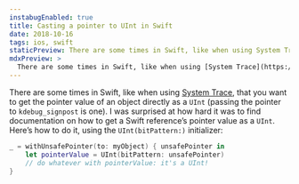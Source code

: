 ```yaml
---
instabugEnabled: true
title: Casting a pointer to UInt in Swift
date: 2018-10-16
tags: ios, swift
staticPreview: There are some times in Swift, like when using System Trace, that you want to get the pointer value of an object directly as a UInt.
mdxPreview: >
  There are some times in Swift, like when using [System Trace](https://developer.apple.com/videos/play/wwdc2016/411/), that you want to get the pointer value of an object directly as a `UInt` (passing the pointer to `kdebug_signpost` is one). I was surprised at how hard it was to find documentation on how to get a Swift reference’s pointer value as a `UInt`.
---
```

There are some times in Swift, like when using [System Trace](https://developer.apple.com/videos/play/wwdc2016/411/), that you want to get the pointer value of an object directly as a `UInt` (passing the pointer to `kdebug_signpost` is one). I was surprised at how hard it was to find documentation on how to get a Swift reference’s pointer value as a `UInt`. Here’s how to do it, using the `UInt(bitPattern:)` initializer:

```swift
_ = withUnsafePointer(to: myObject) { unsafePointer in
    let pointerValue = UInt(bitPattern: unsafePointer)
    // do whatever with pointerValue: it's a UInt!
}
```